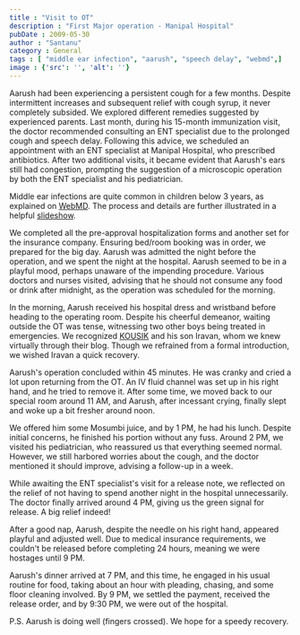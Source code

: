 ```yaml
---
title : "Visit to OT"
description : "First Major operation - Manipal Hospital"
pubDate : 2009-05-30
author : "Santanu"
category : General
tags : [ "middle ear infection", "aarush", "speech delay", "webmd",]
image : {'src': '', 'alt': ''}
---
```

Aarush had been experiencing a persistent cough for a few months. Despite intermittent increases and subsequent relief with cough syrup, it never completely subsided. We explored different remedies suggested by experienced parents. Last month, during his 15-month immunization visit, the doctor recommended consulting an ENT specialist due to the prolonged cough and speech delay. Following this advice, we scheduled an appointment with an ENT specialist at Manipal Hospital, who prescribed antibiotics. After two additional visits, it became evident that Aarush's ears still had congestion, prompting the suggestion of a microscopic operation by both the ENT specialist and his pediatrician.

Middle ear infections are quite common in children below 3 years, as explained on [WebMD](http://www.webmd.com/cold-and-flu/ear-infection/tubes-for-ear-infections#ut1090 "Middle ear infections"). The process and details are further illustrated in a helpful [slideshow](http://www.webmd.com/hw-popup/tubes-for-ear-infections).

We completed all the pre-approval hospitalization forms and another set for the insurance company. Ensuring bed/room booking was in order, we prepared for the big day. Aarush was admitted the night before the operation, and we spent the night at the hospital. Aarush seemed to be in a playful mood, perhaps unaware of the impending procedure. Various doctors and nurses visited, advising that he should not consume any food or drink after midnight, as the operation was scheduled for the morning.

In the morning, Aarush received his hospital dress and wristband before heading to the operating room. Despite his cheerful demeanor, waiting outside the OT was tense, witnessing two other boys being treated in emergencies. We recognized [KOUSIK](http://kousik.blogspot.com/ "Kousik") and his son Iravan, whom we knew virtually through their blog. Though we refrained from a formal introduction, we wished Iravan a quick recovery.

Aarush's operation concluded within 45 minutes. He was cranky and cried a lot upon returning from the OT. An IV fluid channel was set up in his right hand, and he tried to remove it. After some time, we moved back to our special room around 11 AM, and Aarush, after incessant crying, finally slept and woke up a bit fresher around noon.

We offered him some Mosumbi juice, and by 1 PM, he had his lunch. Despite initial concerns, he finished his portion without any fuss. Around 2 PM, we visited his pediatrician, who reassured us that everything seemed normal. However, we still harbored worries about the cough, and the doctor mentioned it should improve, advising a follow-up in a week.

While awaiting the ENT specialist's visit for a release note, we reflected on the relief of not having to spend another night in the hospital unnecessarily. The doctor finally arrived around 4 PM, giving us the green signal for release. A big relief indeed!

After a good nap, Aarush, despite the needle on his right hand, appeared playful and adjusted well. Due to medical insurance requirements, we couldn't be released before completing 24 hours, meaning we were hostages until 9 PM.

Aarush's dinner arrived at 7 PM, and this time, he engaged in his usual routine for food, taking about an hour with pleading, chasing, and some floor cleaning involved. By 9 PM, we settled the payment, received the release order, and by 9:30 PM, we were out of the hospital.

P.S. Aarush is doing well (fingers crossed). We hope for a speedy recovery.